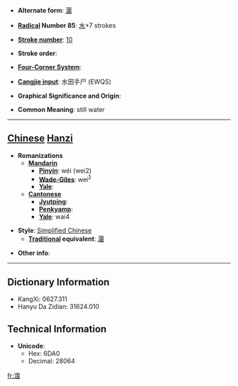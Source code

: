 * '''Alternate form''': [[潿]]

* '''[[Wiktionary:Chinese radical index| Radical]] Number 85''': [[Wiktionary:Chinese radical index 水|水]]+7 strokes

* '''[[Wiktionary:Chinese total strokes index|Stroke number]]''': [[Wiktionary:Chinese total strokes index 10|10]]

* '''Stroke order''': 

* '''[[Wiktionary:Chinese four corner index|Four-Corner System]]''': 

* '''[[Wiktionary:Chinese Cangjie index|Cangjie input]]''': 水田手尸 (EWQS)

* '''Graphical Significance and Origin''': 

* '''Common Meaning''': still water

----

== [[Chinese]] [[Hanzi]] ==

* '''Romanizations'''
** '''[[Mandarin]]'''
*** '''[[Pinyin]]''': wéi (wei2)
*** '''[[Wade-Giles]]''': wei<sup>2</sup>
*** '''[[Yale]]''': 
** '''[[Cantonese]]'''
*** '''[[Jyutping]]''':
*** '''[[Penkyamp]]''': 
*** '''[[Yale]]''': wai4

* '''Style''': [[Simplified Chinese]] 
** '''[[Traditional Chinese|Traditional]] equivalent''': [[潿]]

* '''Other info''': 

----

== Dictionary Information ==

* KangXi: 0627.311
* Hanyu Da Zidian: 31624.010

== Technical Information ==

* '''Unicode''':
** Hex: 6DA0
** Decimal: 28064

[[fr:涠]]